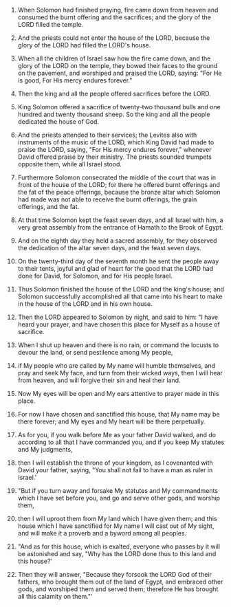 
1. When Solomon had finished praying, fire came down from heaven and consumed the burnt offering and the sacrifices; and the glory of the LORD filled the temple.

2. And the priests could not enter the house of the LORD, because the glory of the LORD had filled the LORD's house.

3. When all the children of Israel saw how the fire came down, and the glory of the LORD on the temple, they bowed their faces to the ground on the pavement, and worshiped and praised the LORD, saying: "For He is good, For His mercy endures forever."

4. Then the king and all the people offered sacrifices before the LORD.

5. King Solomon offered a sacrifice of twenty-two thousand bulls and one hundred and twenty thousand sheep. So the king and all the people dedicated the house of God.

6. And the priests attended to their services; the Levites also with instruments of the music of the LORD, which King David had made to praise the LORD, saying, "For His mercy endures forever," whenever David offered praise by their ministry. The priests sounded trumpets opposite them, while all Israel stood.

7. Furthermore Solomon consecrated the middle of the court that was in front of the house of the LORD; for there he offered burnt offerings and the fat of the peace offerings, because the bronze altar which Solomon had made was not able to receive the burnt offerings, the grain offerings, and the fat.

8. At that time Solomon kept the feast seven days, and all Israel with him, a very great assembly from the entrance of Hamath to the Brook of Egypt.

9. And on the eighth day they held a sacred assembly, for they observed the dedication of the altar seven days, and the feast seven days.

10. On the twenty-third day of the seventh month he sent the people away to their tents, joyful and glad of heart for the good that the LORD had done for David, for Solomon, and for His people Israel.

11. Thus Solomon finished the house of the LORD and the king's house; and Solomon successfully accomplished all that came into his heart to make in the house of the LORD and in his own house.

12. Then the LORD appeared to Solomon by night, and said to him: "I have heard your prayer, and have chosen this place for Myself as a house of sacrifice.

13. When I shut up heaven and there is no rain, or command the locusts to devour the land, or send pestilence among My people,

14. if My people who are called by My name will humble themselves, and pray and seek My face, and turn from their wicked ways, then I will hear from heaven, and will forgive their sin and heal their land.

15. Now My eyes will be open and My ears attentive to prayer made in this place.

16. For now I have chosen and sanctified this house, that My name may be there forever; and My eyes and My heart will be there perpetually.

17. As for you, if you walk before Me as your father David walked, and do according to all that I have commanded you, and if you keep My statutes and My judgments,

18. then I will establish the throne of your kingdom, as I covenanted with David your father, saying, "You shall not fail to have a man as ruler in Israel.'

19. "But if you turn away and forsake My statutes and My commandments which I have set before you, and go and serve other gods, and worship them,

20. then I will uproot them from My land which I have given them; and this house which I have sanctified for My name I will cast out of My sight, and will make it a proverb and a byword among all peoples.

21. "And as for this house, which is exalted, everyone who passes by it will be astonished and say, "Why has the LORD done thus to this land and this house?'

22. Then they will answer, "Because they forsook the LORD God of their fathers, who brought them out of the land of Egypt, and embraced other gods, and worshiped them and served them; therefore He has brought all this calamity on them."'


